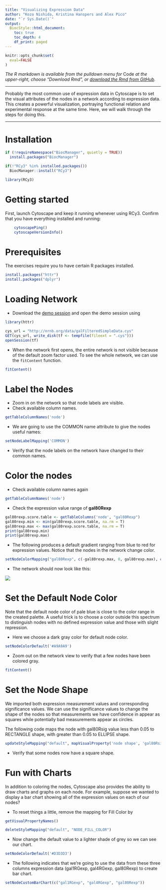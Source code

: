 ```yaml
---
title: "Visualizing Expression Data"
author: "Kozo Nishida, Kristina Hanspers and Alex Pico"
date: "`r Sys.Date()`"
output:
  BiocStyle::html_document:
    toc: true
    toc_depth: 4
    df_print: paged
---
```

```r
knitr::opts_chunk$set(
  eval=FALSE
)
```

*The R markdown is available from the pulldown menu for* Code *at the upper-right, choose "Download Rmd", or [download the Rmd from GitHub](https://raw.githubusercontent.com/nrnb/gsod2019_kozo_nishida/master/mapping-data.Rmd).*

<hr />

Probably the most common use of expression data in Cytoscape is to set the visual attributes of the nodes in a network according to expression data. This creates a powerful visualization, portraying functional relation and experimental response at the same time. Here, we will walk through the steps for doing this.

<hr />

# Installation
```r
if (!requireNamespace("BiocManager", quietly = TRUE))
  install.packages("BiocManager")

if(!"RCy3" %in% installed.packages())
  BiocManager::install("RCy3")

library(RCy3)
```

# Getting started
First, launch Cytoscape and keep it running whenever using RCy3. Confirm that you have everything installed and running:
```r
    cytoscapePing()
    cytoscapeVersionInfo()
```

# Prerequisites

The exercises require you to have certain R packages installed.

```r
install.packages("httr")
install.packages("dplyr")
```

# Loading Network

- Download the [demo session](http://nrnb.org/data/galFilteredSimpleData.cys) and open the demo session using

```r
library(httr)

cys_url = "http://nrnb.org/data/galFilteredSimpleData.cys"
GET(cys_url, write_disk(tf <- tempfile(fileext = ".cys")))
openSession(tf)
```

- When the network first opens, the entire network is not visible because of the default zoom factor used. To see the whole network, we can use the `fitContent ` function.

```r
fitContent()
```

# Label the Nodes

- Zoom in on the network so that node labels are visible.
- Check available column names.

```r
getTableColumnNames('node')
```

- We are going to use the COMMON name attribute to give the nodes useful names:

```r
setNodeLabelMapping('COMMON')
```

- Verify that the node labels on the network have changed to their common names.

# Color the nodes

- Check available column names again

```r
getTableColumnNames('node')
```

- Check the expression value range of **gal80Rexp**

```r
gal80rexp.score.table <- getTableColumns('node', "gal80Rexp")
gal80rexp.min <- min(gal80rexp.score.table, na.rm = T)
gal80rexp.max <- max(gal80rexp.score.table, na.rm = T)
print(gal80rexp.min)
print(gal80rexp.max)
```

- The following produces a default gradient ranging from blue to red for expression values. Notice that the nodes in the network change color.

```r
setNodeColorMapping("gal80Rexp", c(-gal80rexp.max, 0, gal80rexp.max), c('#0000FF', '#FFFFFF', '#FF0000'))
```

- The network should now look like this:

![](https://cytoscape.org/cytoscape-tutorials/protocols/mapping-data/NetworkBrewer.png)

# Set the Default Node Color

Note that the default node color of pale blue is close to the color range in the created palette.
A useful trick is to choose a color outside this spectrum to distinguish nodes with no defined expression value and those with slight repression.

- Here we choose a dark gray color for default node color.

```r
setNodeColorDefault('#A9A9A9')
```

- Zoom out on the network view to verify that a few nodes have been colored gray.

```r
fitContent()
```

# Set the Node Shape

We imported both expression measurement values and corresponding significance values. 
We can use the significance values to change the shape of the nodes so that measurements we have confidence in appear as squares while potentially bad measurements appear as circles.

The following code maps the node with gal80Rsig value less than 0.05 to RECTANGLE shape, with greater than 0.05 to ELLIPSE shape.

```r
updateStyleMapping("default", mapVisualProperty('node shape', 'gal80Rsig', 'c', c(0, 0.05, 1.00), c('rectangle', 'rectangle', 'ellipse')))
```

- Verify that some nodes now have a square shape.

# Fun with Charts

In addition to coloring the nodes, Cytoscape also provides the ability to draw charts and graphs on each node.
For example, suppose we wanted to display a bar chart showing all of the expression values on each of our nodes?

- To reset things a little, remove the mapping for Fill Color by

```r
getVisualPropertyNames()
```


```r
deleteStyleMapping("default", "NODE_FILL_COLOR")
```

- Now change the default value to a lighter shade of grey so we can see our chart.

```r
setNodeColorDefault('#D3D3D3')
```

- The following indicates that we're going to use the data from these three columns expression data (gal1RGexp, gal4RGexp, gal80Rexp) to create bar chart.

```r
setNodeCustomBarChart(c("gal1RGexp", "gal4RGexp", "gal80Rexp"))
```
